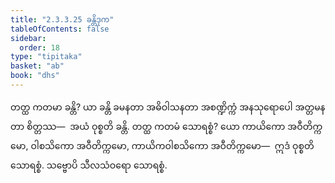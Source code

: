 ```yaml
---
title: "2.3.3.25 ခန္တိဒုက"
tableOfContents: false
sidebar:
  order: 18
type: "tipitaka"
basket: "ab"
book: "dhs"
---
```



<DynamicBreadcrumb />

<Division number="1348" book="dhs">

<Paragraph number="2053" book="dhs">
တတ္ထ ကတမာ ခန္တိ? ယာ ခန္တိ ခမနတာ အဓိဝါသနတာ အစဏ္ဍိက္ကံ အနသုရောပေါ အတ္တမနတာ စိတ္တဿ—  အယံ ဝုစ္စတိ ခန္တိ.
</Paragraph>

</Division>
<Division number="1349" book="dhs">

<Paragraph number="2054" book="dhs">
တတ္ထ ကတမံ သောရစ္စံ? ယော ကာယိကော အဝီတိက္ကမော, ဝါစသိကော အဝီတိက္ကမော, ကာယိကဝါစသိကော အဝီတိက္ကမော—  ဣဒံ ဝုစ္စတိ သောရစ္စံ. သဗ္ဗောပိ သီလသံဝရော သောရစ္စံ.
</Paragraph>
</Division>